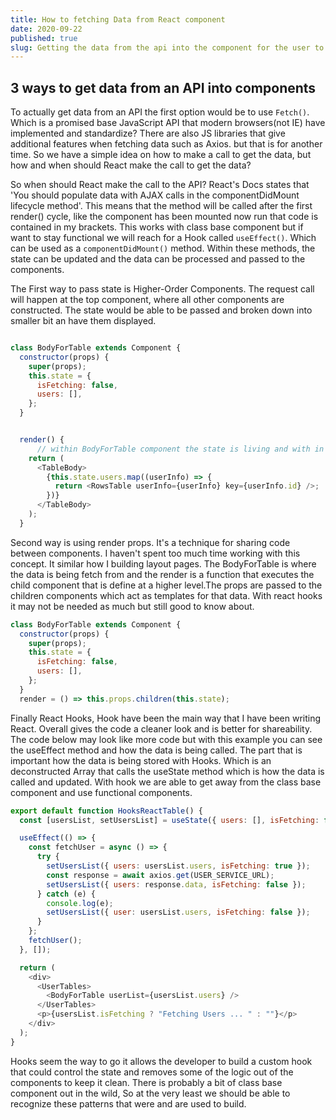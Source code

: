 ```yaml
---
title: How to fetching Data from React component
date: 2020-09-22
published: true
slug: Getting the data from the api into the component for the user to use
---
```


## 3 ways to get data from an API into components

To actually get data from an API the first option would be to use `Fetch()`. Which is a promised base JavaScript API that modern browsers(not IE) have implemented and standardize? There are also JS libraries that give additional features when fetching data such as Axios. but that is for another time. So we have a simple idea on how to make a call to get the data, but how and when should React make the call to get the data?

So when should React make the call to the API? React's Docs states that 'You should populate data with AJAX calls in the componentDidMount lifecycle method'. This means that the method will be called after the first render() cycle, like the component has been mounted now run that code is contained in my brackets. This works with class base component but if want to stay functional we will reach for a Hook called `useEffect()`. Which can be used as a `componentDidMount()` method. Within these methods, the state can be updated and the data can be processed and passed to the components.

The First way to pass state is Higher-Order Components. The request call will happen at the top component, where all other components are constructed. The state would be able to be passed and broken down into smaller bit an have them displayed.

```js

class BodyForTable extends Component {
  constructor(props) {
    super(props);
    this.state = {
      isFetching: false,
      users: [],
    };
  }


  render() {
      // within BodyForTable component the state is living and with in the map method the state is passing to other // comps to handle the display
    return (
      <TableBody>
        {this.state.users.map((userInfo) => {
          return <RowsTable userInfo={userInfo} key={userInfo.id} />;
        })}
      </TableBody>
    );
  }

```

Second way is using render props. It's a technique for sharing code between components. I haven't spent too much time working with this concept. It similar how I building layout pages. The BodyForTable is where the data is being fetch from and the render is a function that executes the child component that is define at a higher level.The props are passed to the children components which act as templates for that data. With react hooks it may not be needed as much but still good to know about.

```js
class BodyForTable extends Component {
  constructor(props) {
    super(props);
    this.state = {
      isFetching: false,
      users: [],
    };
  }
  render = () => this.props.children(this.state);

```

Finally React Hooks, Hook have been the main way that I have been writing React. Overall gives the code a cleaner look and is better for shareability. The code below may look like more code but with this example you can see the useEffect method and how the data is being called. The part that is important how the data is being stored with Hooks. Which is an deconstructed Array that calls the useState method which is how the data is called and updated. With hook we are able to get away from the class base component and use functional components.

```js
export default function HooksReactTable() {
  const [usersList, setUsersList] = useState({ users: [], isFetching: false });

  useEffect(() => {
    const fetchUser = async () => {
      try {
        setUsersList({ users: usersList.users, isFetching: true });
        const response = await axios.get(USER_SERVICE_URL);
        setUsersList({ users: response.data, isFetching: false });
      } catch (e) {
        console.log(e);
        setUsersList({ user: usersList.users, isFetching: false });
      }
    };
    fetchUser();
  }, []);

  return (
    <div>
      <UserTables>
        <BodyForTable userList={usersList.users} />
      </UserTables>
      <p>{usersList.isFetching ? "Fetching Users ... " : ""}</p>
    </div>
  );
}
```

Hooks seem the way to go it allows the developer to build a custom hook that could control the state and removes some of the logic out of the components to keep it clean. There is probably a bit of class base component out in the wild, So at the very least we should be able to recognize these patterns that were and are used to build.
